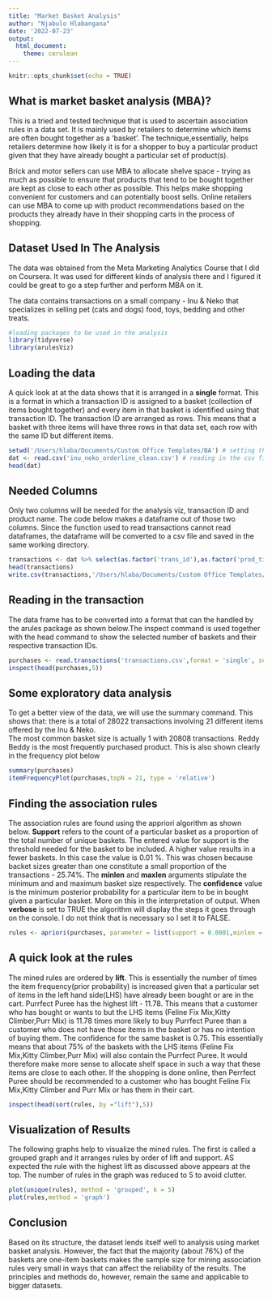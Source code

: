 ```yaml
---
title: "Market Basket Analysis"
author: "Njabulo Hlabangana"
date: '2022-07-23'
output: 
  html_document:
    theme: cerulean
---
```



```r
knitr::opts_chunk$set(echo = TRUE)
```

## What is market basket analysis (MBA)?
This is a tried and tested technique that is used to ascertain association rules in a data set. It is mainly used by retailers to determine which items are often bought together as a 'basket'. The technique,essentially, helps retailers determine how likely it is for a shopper to buy a particular product given that they have already bought a particular set of product(s).

Brick and motor sellers can use MBA to allocate shelve space - trying as much as possible to ensure that products that tend to be bought together are kept as close to each other as possible. This helps make shopping convenient for customers and  can potentially boost sells. Online retailers can use MBA to come up with product recommendations based on the products they already have in their shopping carts in the process of shopping.

## Dataset Used In The Analysis

The data was obtained from the Meta Marketing Analytics Course that I did on Coursera. It was used for different kinds of analysis there and I figured it could be great to go a step further and perform MBA on it. 

The data contains transactions on a small company - Inu & Neko that specializes in selling pet (cats and dogs) food, toys, bedding and other treats. 




```r
#loading packages to be used in the analysis
library(tidyverse)
library(arulesViz)

```

## Loading the data

A quick look at at the data shows that it is arranged in a **single** format. This is a format in which a transaction ID is assigned to a basket (collection of items bought together) and every item in that basket is identified using that transaction ID. The transaction ID are arranged as rows. This means that a basket with three items will have three rows in that data set, each row with the same ID but different items.

```r
setwd('/Users/hlaba/Documents/Custom Office Templates/BA') # setting the working directory to the folder that contains the data set
dat <- read.csv('inu_neko_orderline_clean.csv') # reading in the csv file
head(dat)
```

## Needed Columns

Only two columns will be needed for the analysis viz, transaction ID and product name. The code below makes a dataframe out of those two columns. Since the function used to read transactions cannot read dataframes, the dataframe will be converted to a csv file and saved in the same working directory.

```r
transactions <- dat %>% select(as.factor('trans_id'),as.factor('prod_title'))
head(transactions)
write.csv(transactions,'/Users/hlaba/Documents/Custom Office Templates/BA/transactions.csv',row.names = F)
```
## Reading in the transaction

The data frame has to be converted into a format that can the handled by the arules package as shown below.The inspect command is used together with the head command to show the selected number of baskets and their respective transaction IDs.

```r
purchases <- read.transactions('transactions.csv',format = 'single', sep = ",",cols = c(1,2),header = T) # reading the two columns of the single format dataframe.
inspect(head(purchases,5))
```
## Some exploratory data analysis
To get a better view of the data, we will use the summary command. This shows that:
  there is a total of 28022 transactions involving 21 different items offered by the Inu & Neko.      
  The most common basket size is actually 1 with 20808 transactions.
  Reddy Beddy is the most frequently purchased product. This is also shown clearly in the frequency plot below

```r
summary(purchases)
itemFrequencyPlot(purchases,topN = 21, type = 'relative')
```


## Finding the association rules

The association rules are found using the appriori algorithm as shown below. **Support** refers to the count of a particular basket as a proportion of the         total number of unique baskets. The entered value for support is the threshold needed for the basket to be included. A higher value results in a fewer baskets. In this case the value is 0.01 %. This was chosen because backet sizes greater than one constitute a small proportion of the transactions - 25.74%. The **minlen** and **maxlen** arguments stipulate the minimum and and maximum basket size respectively. The **confidence** value is the minimum posterior probability for a particular item to be in bought given a particular basket. More on this in the interpretation of output. When **verbose** is set to TRUE the algorithm will display the steps it goes through on the console. I do not think that is necessary so I set it to FALSE.

```r
rules <- apriori(purchases, parameter = list(support = 0.0001,minlen = 2,maxlen = 6, confidence = 0.5),control = list(verbose = F))

```
## A quick look at the rules
The mined rules are ordered by **lift**. This is essentially the number of times the item frequency(prior probability) is increased given that a particular set of items in the left hand side(LHS) have already been bought or are in the cart. Purrfect Puree has the highest lift - 11.78. This means that a customer who has bought or wants to but the LHS items (Feline Fix Mix,Kitty Climber,Purr Mix) is 11.78 times more likely to buy Purrfect Puree than a customer who does not have those items in the basket or has no intention of buying them. The confidence for the same basket is 0.75. This essentially means that about 75% of the baskets with the LHS items (Feline Fix Mix,Kitty Climber,Purr Mix) will also contain the Purrfect Puree. It would therefore make more sense to allocate shelf space in such a way that these items are close to each other. If the shopping is done online, then Perrfect Puree should be recommended to a customer who has bought Feline Fix Mix,Kitty Climber and Purr Mix or has them in their cart.

```r
inspect(head(sort(rules, by ="lift"),5))
```
## Visualization of Results
The following graphs help to visualize the mined rules. The first is called a grouped graph and it arranges rules by order of lift and support. AS expected the rule with the highest lift as discussed above appears at the top. The number of rules in the graph was reduced to 5 to avoid clutter.
```r
plot(unique(rules), method = 'grouped', k = 5)
plot(rules,method = 'graph')
```

## Conclusion

Based on its structure, the dataset lends itself well to analysis using market basket analysis. However, the fact that the majority (about 76%) of the baskets are one-item baskets makes the sample size for mining association rules very small in ways that can affect the reliability of the results. The principles and methods do, however, remain the same and applicable to bigger datasets.  


